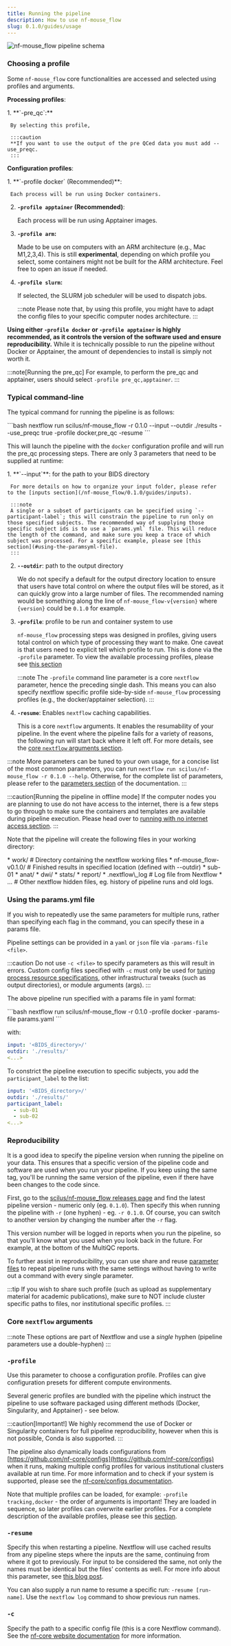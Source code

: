 ```yaml
---
title: Running the pipeline
description: How to use nf-mouse_flow
slug: 0.1.0/guides/usage
---
```



![nf-mouse_flow pipeline schema](../../../../assets/0.1.0/nf-mouse_flow-schema.png)

### **Choosing a profile**

Some `nf-mouse_flow` core functionalities are accessed and selected using profiles and arguments. 

**Processing profiles**:

<Steps>
  1. **`-pre_qc`:**

     By selecting this profile, 

     :::caution
     **If you want to use the output of the pre QCed data you must add --use_preqc.
     :::

</Steps>

**Configuration profiles**:

<Steps>
  1. **`-profile docker` (Recommended)**:

     Each process will be run using Docker containers.

  2. **`-profile apptainer` (Recommended)**:

     Each process will be run using Apptainer images.

  3. **`-profile arm`:**

     Made to be use on computers with an ARM architecture (e.g., Mac M1,2,3,4). This is still **experimental**, depending on which profile you select, some containers might not be built for the ARM architecture. Feel free to open an issue if needed.

  4. **`-profile slurm`:**

     If selected, the SLURM job scheduler will be used to dispatch jobs.

     :::note
     Please note that, by using this profile, you might have to adapt the config files to your specific computer nodes architecture.
     :::
</Steps>

**Using either `-profile docker` or `-profile apptainer` is highly recommended, as it controls the version of the software used and ensure reproducibility.** While it is technically possible to run the pipeline without Docker or Apptainer, the amount of dependencies to install is simply not worth it.

:::note[Running the pre_qc]
For example, to perform the pre_qc and apptainer, users should select `-profile pre_qc,apptainer`.
:::

### **Typical command-line**

The typical command for running the pipeline is as follows:

<Tabs>
  <TabItem label="Command">
    ```bash
    nextflow run scilus/nf-mouse_flow -r 0.1.0 --input <BIDS_directory> --outdir ./results --use_preqc true -profile docker,pre_qc -resume
    ```
  </TabItem>
</Tabs>

This will launch the pipeline with the `docker` configuration profile and will run the pre_qc processing steps. There are only 3 parameters that need to be supplied at runtime:

<Steps>
  1. **`--input`**: for the path to your BIDS directory

     For more details on how to organize your input folder, please refer to the [inputs section](/nf-mouse_flow/0.1.0/guides/inputs).

     :::note
     A single or a subset of participants can be specified using `--participant-label`; this will constrain the pipeline to run only on those specified subjects. The recommended way of supplying those specific subject ids is to use a `params.yml` file. This will reduce the length of the command, and make sure you keep a trace of which subject was processed. For a specific example, please see [this section](#using-the-paramsyml-file).
     :::

  2. **`--outdir`**: path to the output directory

     We do not specify a default for the output directory location to ensure that users have total control on where the output files will be stored, as it can quickly grow into a large number of files. The recommended naming would be something along the line of `nf-mouse_flow-v{version}` where `{version}` could be `0.1.0` for example.

  3. **`-profile`**: profile to be run and container system to use

     `nf-mouse_flow` processing steps was designed in profiles, giving users total control on which type of processing they want to make. One caveat is that users need to explicit tell which profile to run. This is done via the `-profile` parameter. To view the available processing profiles, please see [this section](#choosing-a-profile)

     :::note
     The `-profile` command line parameter is a core `nextflow` parameter, hence the preceding single dash. This means you can also specify nextflow specific profile side-by-side `nf-mouse_flow` processing profiles (e.g., the docker/apptainer selection).
     :::

  4. **`-resume`**: Enables `nextflow` caching capabilities.

     This is a core `nextflow` arguments. It enables the resumability of your pipeline. In the event where the pipeline fails for a variety of reasons, the following run will start back where it left off. For more details, see the [core `nextflow` arguments section](#core-nextflow-arguments).
</Steps>

:::note
More parameters can be tuned to your own usage, for a concise list of the most common parameters, you can run `nextflow run scilus/nf-mouse_flow -r 0.1.0 --help`. Otherwise, for the complete list of parameters, please refer to the [parameters section](/nf-mouse_flow/0.1.0/guides/parameters) of the documentation.
:::

:::caution[Running the pipeline in offline mode]
If the computer nodes you are planning to use do not have access to the internet, there is a few steps to go through to make sure the containers and templates are available during pipeline execution. Please head over to [running with no internet access section](/nf-mouse_flow/0.1.0/guides/nointernet).
:::

Note that the pipeline will create the following files in your working directory:

<FileTree>
  * work/                           # Directory containing the nextflow working files
  * nf-mouse_flow-v0.1.0/            # Finished results in specified location (defined with --outdir)
    * sub-01
        * anat/
        * dwi/
        * stats/
        * report/
  * .nextflow\_log                   # Log file from Nextflow
  * ...                             # Other nextflow hidden files, eg. history of pipeline runs and old logs.
</FileTree>

### **Using the params.yml file**

If you wish to repeatedly use the same parameters for multiple runs, rather than specifying each flag in the command, you can specify these in a params file.

Pipeline settings can be provided in a `yaml` or `json` file via `-params-file <file>`.

:::caution
Do not use `-c <file>` to specify parameters as this will result in errors. Custom config files specified with `-c` must only be used for [tuning process resource specifications](https://nf-co.re/docs/usage/configuration#tuning-workflow-resources), other infrastructural tweaks (such as output directories), or module arguments (args).
:::

The above pipeline run specified with a params file in yaml format:

<Tabs>
  <TabItem label="Command">
    ```bash
    nextflow run scilus/nf-mouse_flow -r 0.1.0 -profile docker -params-file params.yaml
    ```
  </TabItem>
</Tabs>

with:

```yaml title="params.yaml"
input: '<BIDS_directory>/'
outdir: './results/'
<...>
```

To constrict the pipeline execution to specific subjects, you add the `participant_label` to the list:

```yaml title="params_with_subs.yaml"
input: '<BIDS_directory>/'
outdir: './results/'
participant_label:
  - sub-01
  - sub-02
<...>
```

### **Reproducibility**

It is a good idea to specify the pipeline version when running the pipeline on your data. This ensures that a specific version of the pipeline code and software are used when you run your pipeline. If you keep using the same tag, you'll be running the same version of the pipeline, even if there have been changes to the code since.

First, go to the [scilus/nf-mouse_flow releases page](https://github.com/scilus/nf-mouse_flow/releases) and find the latest pipeline version - numeric only (eg. `0.1.0`). Then specify this when running the pipeline with `-r` (one hyphen) - eg. `-r 0.1.0`. Of course, you can switch to another version by changing the number after the `-r` flag.

This version number will be logged in reports when you run the pipeline, so that you'll know what you used when you look back in the future. For example, at the bottom of the MultiQC reports.

To further assist in reproducibility, you can use share and reuse [parameter files](#using-the-paramsyml-file) to repeat pipeline runs with the same settings without having to write out a command with every single parameter.

:::tip
If you wish to share such profile (such as upload as supplementary material for academic publications), make sure to NOT include cluster specific paths to files, nor institutional specific profiles.
:::

### **Core `nextflow` arguments**

:::note
These options are part of Nextflow and use a *single* hyphen (pipeline parameters use a double-hyphen)
:::

### **`-profile`**

Use this parameter to choose a configuration profile. Profiles can give configuration presets for different compute environments.

Several generic profiles are bundled with the pipeline which instruct the pipeline to use software packaged using different methods (Docker, Singularity, and Apptainer) - see below.

:::caution[Important!]
We highly recommend the use of Docker or Singularity containers for full pipeline reproducibility, however when this is not possible, Conda is also supported.
:::

The pipeline also dynamically loads configurations from [https://github.com/nf-core/configs](https://github.com/nf-core/configs) when it runs, making multiple config profiles for various institutional clusters available at run time. For more information and to check if your system is supported, please see the [nf-core/configs documentation](https://github.com/nf-core/configs#documentation).

Note that multiple profiles can be loaded, for example: `-profile tracking,docker` - the order of arguments is important!
They are loaded in sequence, so later profiles can overwrite earlier profiles. For a complete description of the available profiles, please see this [section](#choosing-a-profile).

### **`-resume`**

Specify this when restarting a pipeline. Nextflow will use cached results from any pipeline steps where the inputs are the same, continuing from where it got to previously. For input to be considered the same, not only the names must be identical but the files' contents as well. For more info about this parameter, see [this blog post](https://www.nextflow.io/blog/2019/demystifying-nextflow-resume.html).

You can also supply a run name to resume a specific run: `-resume [run-name]`. Use the `nextflow log` command to show previous run names.

### **`-c`**

Specify the path to a specific config file (this is a core Nextflow command). See the [nf-core website documentation](https://nf-co.re/usage/configuration) for more information.
